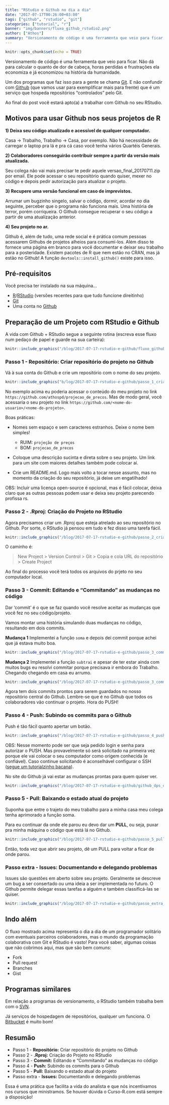 ```yaml
---
title: "RStudio e Github no dia a dia"
date: "2017-07-17T00:26:00+03:00"
tags: ["github", "rstudio", "git"]
categories: ["tutorial", "r"]
banner: "img/banners/fluxo_github_rstudio2.png"
author: ["Athos"]
summary: "Versionamento de código é uma ferramenta que veio para ficar. Não dá para calcular o quanto de dor de cabeça, horas perdidas e frustrações ela economiza e já economizou na história da humanidade. Esse post mostra a rotina de um analista que usa Github no RStudio"
---
```



```r
knitr::opts_chunk$set(echo = TRUE)
```

Versionamento de código é uma ferramenta que veio para ficar. Não dá para calcular o quanto de dor de cabeça, horas perdidas e frustrações ela economiza e já economizou na história da humanidade.

Um dos programas que faz isso para a gente se chama [Git](https://git-scm.com/). E não confundir com  [Github](https://github.com/) (que vamos usar para exemplificar mais para frente) que é um serviço que hospeda repositórios "controlados" pelo Git.

Ao final do post você estará apto(a) a trabalhar com Github no seu RStudio.

## Motivos para usar Github nos seus projetos de R

**1) Deixa seu código atualizado e acessível de qualquer computador.**

Casa -> Trabalho, Trabalho -> Casa, por exemplo. Não há necessidade de carregar o laptop pra lá e pra cá caso você tenha vários Quartéis Generais.

**2) Colaboradores conseguirão contribuir sempre a partir da versão mais atualizada.**

Seu colega não vai mais precisar te pedir aquele versao_final_20170711.zip por email. Ele pode acessar o seu repositório quando quiser, mexer no código e depois pedir autorização para atualizar o projeto.

**3) Recupere uma versão funcional em caso de imprevistos.**

Arrumar um bugzinho singelo, salvar o código, dormir, acordar no dia seguinte, perceber que o programa não funciona mais. Uma história de terror, porém corriqueira. O Github consegue recuperar o seu código a partir de uma atualização anterior.

**4) Seu projeto no ar.**

Github é, além de tudo, uma rede social e é prática comum pessoas acessarem Githubs de projetos alheios para consumí-los. Além disso te fornece uma página em branco para você documentar e deixar seu trabalho para a posteridade. Existem pacotes de R que nem estão no CRAN, mas já estão no Github! A função `devtools::install_github()` existe para isso.

## Pré-requisitos

Você precisa ter instalado na sua máquina...

- [R](https://cran.r-project.org/)/[RStudio](https://www.rstudio.com/products/rstudio/download/) (versões recentes para que tudo funcione direitinho)
- [Git](https://git-scm.com/download/)
- Uma conta no [Github](https://github.com/)

## Preparação de um Projeto com RStudio e Github

A vida com Github + RStudio segue a seguinte rotina (escreva esse fluxo num pedaço de papel e guarde na sua carteira):

```r
knitr::include_graphics("/blog/2017-07-17-rstudio-e-github/fluxo_github_rstudio.png")
```


### Passo 1 - Repositório: Criar repositório do projeto no Github

Vá à sua conta do Github e crie um repositório com o nome do seu projeto.


```r
knitr::include_graphics("b/log/2017-07-17-rstudio-e-github/passo_1_criar_repo.gif")
```



No exemplo acima eu poderia acessar o conteúdo do meu projeto no link `https://github.com/athospd/projecao_de_precos`. Mas de modo geral, você acessaria o seu projeto no link `https://github.com/<nome-do-usuario>/<nome-do-projeto>`.

Boas práticas:

- Nomes sem espaço e sem caracteres estranhos. Deixe o nome bem simples! 

    - RUIM: `projeção de preços`
    - BOM: `projecao_de_precos`


- Coloque uma descrição sucinta e direta sobre o seu projeto. Um link para um site com maiores detalhes também pode colocar aí.
- Crie um README.md. Logo mais volto a tocar nesse assunto, mas no momento da criação do seu repositório, já deixe um engatilhado!

OBS: Incluir uma licença open-source é opcional, mas é fácil colocar, deixa claro que as outras pessoas podem usar e deixa seu projeto parecendo profissa rs.





### Passo 2 - .Rproj: Criação do Projeto no RStudio

Agora precisamos criar um .Rproj que esteja atrelado ao seu repositório no Github. Por sorte, o RStudio já pensou em tudo e fez disso uma tarefa fácil.


```r
knitr::include_graphics("/blog/2017-07-17-rstudio-e-github/passo_2_criacao_do_rproj_pt2.gif")
```

O caminho é:

> New Project > Version Control > Git > Copia e cola URL do repositório > Create Project

Ao final do processo você terá todos os arquivos do prjeto no seu computador local.

### Passo 3 - Commit: Editando e "Commitando" as mudanças no código

Dar 'commit' é o que se faz quando você resolve aceitar as mudanças que você fez no seu código/projeto.

Vamos montar uma história simulando duas mudanças no código, resultando em dois commits.

**Mudança 1** Implementei a função `soma` e depois dei commit porque achei que já estava muito boa.


```r
knitr::include_graphics("/blog/2017-07-17-rstudio-e-github/passo_3_commit_1.gif")
```


**Mudança 2** Implementei a função `subtrai` e apesar de ter estar ainda com muitos bugs eu resolvi commitar porque precisava ir embora do Trabalho. Chegando chegando em casa eu arrumo.

```r
knitr::include_graphics("/blog/2017-07-17-rstudio-e-github/passo_3_commit_2.gif")
```


Agora tem dois commits prontos para serem guardados no nosso repositório central do Github. Lembre-se que é no Github que todos os colaboradores vão continuar o projeto. Hora do PUSH!

### Passo 4 - Push: Subindo os commits para o Github

Push é tão fácil quanto apertar um botão. 

```r
knitr::include_graphics("/blog/2017-07-17-rstudio-e-github/passo_4_push.gif")
```


OBS: Nesse momento pode ser que seja pedido login e senha para autorizar o PUSH. Mas provavelmente só será solicitado na primeira vez porque ele vai colocar o seu computador como origem conhecida (e confiável). Caso continue solicitando é aconselhável configurar o SSH ([segue um tutorialzinho bacana](http://gabsferreira.com/instalando-o-git-e-configurando-github/)).

No site do Github já vai estar as mudanças prontas para quem quiser ver.


```r
knitr::include_graphics("/blog/2017-07-17-rstudio-e-github/github_dps_do_push.png")
```

### Passo 5 - Pull: Baixando o estado atual do projeto

Suponha que entre o trajeto do meu trabalho para a minha casa meu colega tenha aprimorado a função soma.

Para eu continuar da onde ele parou eu devo dar um **PULL**, ou seja, puxar pra minha máquina o código que está lá no Github.

```r
knitr::include_graphics("/blog/2017-07-17-rstudio-e-github/passo_5_pull.gif")
```

Então, toda vez que abrir seu projeto, dê um PULL para voltar a ficar de onde parou.


### Passo extra - Issues: Documentando e delegando problemas

Issues são questões em aberto sobre seu projeto. Geralmente se descreve um bug a ser consertado ou uma ideia a ser implementada no futuro. O Github permite delegar essas tarefas a alguém e também classificá-las se quiser.

```r
knitr::include_graphics("/blog/2017-07-17-rstudio-e-github/passo_extra_issue.gif")
```

## Indo além

O fluxo mostrado acima representa o dia a dia de um programador solitário com eventuais parceiros colaboradores, mas o mundo da programação colaborativa com Git e RStudio é vasto! Para você saber, algumas coisas que não cobrimos aqui, mas que são bem comuns:

- Fork
- Pull request
- Branches
- Gist

## Programas similares

Em relação a programas de versionamento, o RStudio também trabalha bem com o [SVN](https://subversion.apache.org/).

Já serviços de hospedagem de repositórios, qualquer um funciona. O [Bitbucket](https://bitbucket.org/) é muito bom!

## Resumão

- Passo 1 - **Repositório:** Criar repositório do projeto no Github
- Passo 2 - **.Rproj:** Criação do Projeto no RStudio
- Passo 3 - **Commit:** Editando e "Commitando" as mudanças no código
- Passo 4 - **Push:** Subindo os commits para o Github
- Passo 5 - **Pull:** Baixando o estado atual do projeto
- Passo extra - **Issues:** Documentando e delegando problemas

Essa é uma prática que facilita a vida do analista e que nós incentivamos nos cursos que ministramos. Se houver dúvida o Curso-R.com está sempre a disposição!